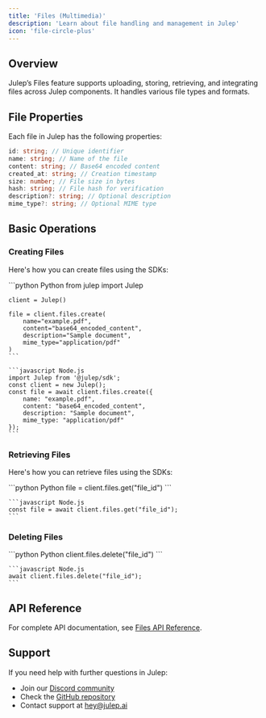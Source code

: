 ```yaml
---
title: 'Files (Multimedia)'
description: 'Learn about file handling and management in Julep'
icon: 'file-circle-plus'
---
```


## Overview

Julep’s Files feature supports uploading, storing, retrieving, and integrating files across Julep components. It handles various file types and formats.

## File Properties

Each file in Julep has the following properties:

```typescript
id: string; // Unique identifier
name: string; // Name of the file
content: string; // Base64 encoded content
created_at: string; // Creation timestamp
size: number; // File size in bytes
hash: string; // File hash for verification
description?: string; // Optional description
mime_type?: string; // Optional MIME type
```

## Basic Operations

### Creating Files

Here's how you can create files using the SDKs:

<CodeGroup>
    ```python Python
    from julep import Julep

    client = Julep()

    file = client.files.create(
        name="example.pdf",
        content="base64_encoded_content",
        description="Sample document",
        mime_type="application/pdf"
    )
    ```

    ```javascript Node.js
    import Julep from '@julep/sdk';
    const client = new Julep();
    const file = await client.files.create({
        name: "example.pdf",
        content: "base64_encoded_content",
        description: "Sample document",
        mime_type: "application/pdf"
    });
    ```
</CodeGroup>

### Retrieving Files

Here's how you can retrieve files using the SDKs:

<CodeGroup>
    ```python Python
    file = client.files.get("file_id")
    ```

    ```javascript Node.js
    const file = await client.files.get("file_id");
    ```
</CodeGroup>

### Deleting Files

<CodeGroup>
    ```python Python
    client.files.delete("file_id")
    ```

    ```javascript Node.js
    await client.files.delete("file_id");
    ```
</CodeGroup>

## API Reference

For complete API documentation, see [Files API Reference](https://dev.julep.ai/api/docs#tag/files).

## Support

If you need help with further questions in Julep:

- Join our [Discord community](https://discord.com/invite/JTSBGRZrzj)
- Check the [GitHub repository](https://github.com/julep-ai/julep)
- Contact support at [hey@julep.ai](mailto:hey@julep.ai)
